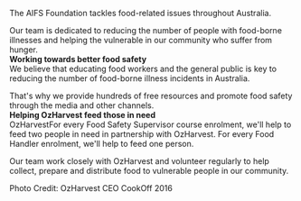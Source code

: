 The AIFS Foundation tackles food-related issues throughout Australia.

Our team is dedicated to reducing the number of people with food-borne illnesses and helping the vulnerable in our community who suffer from hunger.
<br />
**Working towards better food safety**
<br />
We believe that educating food workers and the general public is key to reducing the number of food-borne illness incidents in Australia.

That's why we provide hundreds of free resources and promote food safety through the media and other channels.
<br />
**Helping OzHarvest feed those in need**
<br />
OzHarvestFor every Food Safety Supervisor course enrolment, we'll help to feed two people in need in partnership with OzHarvest. For every Food Handler enrolment, we'll help to feed one person.

Our team work closely with OzHarvest and volunteer regularly to help collect, prepare and distribute food to vulnerable people in our community.

Photo Credit: OzHarvest CEO CookOff 2016
